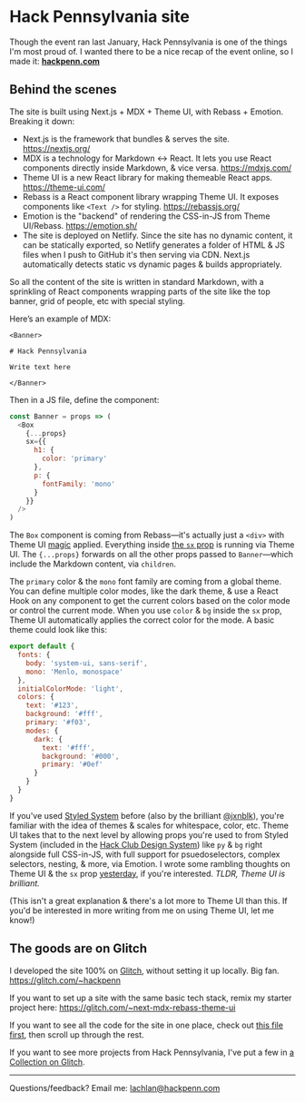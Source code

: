 # Hack Pennsylvania site

Though the event ran last January, Hack Pennsylvania is one of the things I'm most proud of. I wanted there to be a nice recap of the event online, so I made it: [**hackpenn.com**](https://hackpenn.com)

## Behind the scenes

The site is built using Next.js + MDX + Theme UI, with Rebass + Emotion. Breaking it down:

- Next.js is the framework that bundles & serves the site. https://nextjs.org/
- MDX is a technology for Markdown <-> React. It lets you use React components directly inside Markdown, & vice versa. https://mdxjs.com/
- Theme UI is a new React library for making themeable React apps. https://theme-ui.com/
- Rebass is a React component library wrapping Theme UI. It exposes components like `<Text />` for styling. https://rebassjs.org/
- Emotion is the "backend" of rendering the CSS-in-JS from Theme UI/Rebass. https://emotion.sh/
- The site is deployed on Netlify. Since the site has no dynamic content, it can be statically exported, so Netlify generates a folder of HTML & JS files when I push to GitHub it's then serving via CDN. Next.js automatically detects static vs dynamic pages & builds appropriately.

So all the content of the site is written in standard Markdown, with a sprinkling of React components wrapping parts of the site like the top banner, grid of people, etc with special styling.

Here’s an example of MDX:

```mdx
<Banner>

# Hack Pennsylvania

Write text here

</Banner>
```

Then in a JS file, define the component:

```js
const Banner = props => (
  <Box
    {...props}
    sx={{
      h1: {
        color: 'primary'
      },
      p: {
        fontFamily: 'mono'
      }
    }}
  />
)
```

The `Box` component is coming from Rebass—it's actually just a `<div>` with Theme UI [magic](https://theme-ui.com/jsx-pragma) applied. Everything inside [the `sx` prop](https://theme-ui.com/sx-prop) is running via Theme UI. The `{...props}` forwards on all the other props passed to `Banner`—which include the Markdown content, via `children`.

The `primary` color & the `mono` font family are coming from a global theme. You can define multiple color modes, like the dark theme, & use a React Hook on any component to get the current colors based on the color mode or control the current mode. When you use `color` & `bg` inside the `sx` prop, Theme UI automatically applies the correct color for the mode. A basic theme could look like this:

```js
export default {
  fonts: {
    body: 'system-ui, sans-serif',
    mono: 'Menlo, monospace'
  },
  initialColorMode: 'light',
  colors: {
    text: '#123',
    background: '#fff',
    primary: '#f03',
    modes: {
      dark: {
        text: '#fff',
        background: '#000',
        primary: '#0ef'
      }
    }
  }
}
```

If you've used [Styled System](https://styled-system.com) before (also by the brilliant [@jxnblk](https://jxnblk.com)), you're familiar with the idea of themes & scales for whitespace, color, etc. Theme UI takes that to the next level by allowing props you're used to from Styled System (included in the [Hack Club Design System](https://design.hackclub.com)) like `py` & `bg` right alongside full CSS-in-JS, with full support for psuedoselectors, complex selectors, nesting, & more, via Emotion. I wrote some rambling thoughts on Theme UI & the `sx` prop [yesterday](/2019-08-14), if you're interested. _TLDR, Theme UI is brilliant._

(This isn't a great explanation & there's a lot more to Theme UI than this. If you'd be interested in more writing from me on using Theme UI, let me know!)

## The goods are on Glitch

I developed the site 100% on [Glitch](https://glitch.com), without setting it up locally. Big fan. https://glitch.com/~hackpenn

If you want to set up a site with the same basic tech stack, remix my starter project here: https://glitch.com/~next-mdx-rebass-theme-ui

If you want to see all the code for the site in one place, check out [this file first](https://github.com/hackpenn/site/commit/5f55ae915a6e4762d8e2641383000f5770960e49#diff-63823233e264ed6abbcc6f7ea0ef10bd), then scroll up through the rest.

If you want to see more projects from Hack Pennsylvania, I've put a few in [a Collection on Glitch](https://glitch.com/@lachlanjc/hack-pennsylvania).

---

Questions/feedback? Email me: [lachlan@hackpenn.com](mailto:lachlan@hackpenn.com)
